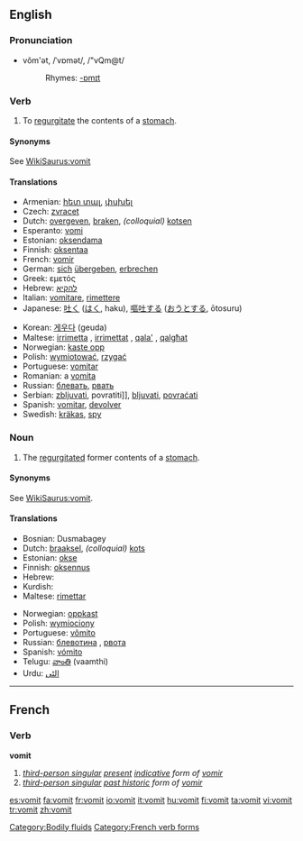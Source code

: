{{wikipedia}}
==English==

===Pronunciation===
*vŏm'ət, /ˈvɒmət/, /"vQm@t/
*:Rhymes: [[Rhymes:English:-ɒmɪt|-ɒmɪt]]

===Verb===
{{en-verb}}

#To [[regurgitate]] the contents of a [[stomach]].

====Synonyms====
See [[WikiSaurus:vomit]]

====Translations====
{{top}}
* Armenian: [[հետ տալ]], [[փսխել]]
*Czech: [[zvracet]]
*Dutch: [[overgeven]], [[braken]], ''(colloquial)'' [[kotsen]]
*Esperanto: [[vomi]]
*Estonian: [[oksendama]]
*Finnish: [[oksentaa]]
*French: [[vomir]]
*German: [[sich]] [[übergeben]], [[erbrechen]]
*Greek: εμετός
*Hebrew: [[להקיא]]
*Italian: [[vomitare]], [[rimettere]]
*Japanese: [[吐く]] ([[はく]], haku), [[嘔吐する]] ([[おうとする]], ōtosuru)
{{mid}}
*Korean: [[게우다]] (geuda)<!--, [[토하다]] ([[吐]]-, to-hada)-->
*Maltese: [[irrimetta]] {{m}}, [[irrimettat]] {{f}}, [[qala']] {{m}}, [[qalgħat]] {{f}}
*Norwegian: [[kaste opp]]
*Polish: [[wymiotować]], [[rzygać]]
*Portuguese: [[vomitar]]
*Romanian: a [[vomita]]
*Russian: [[блевать]], [[рвать]]
*Serbian: [[zbljuvati]], povratiti]], [[bljuvati]], [[povraćati]]
*Spanish: [[vomitar]], [[devolver]]
*Swedish: [[kräkas]], [[spy]]
{{bottom}}

===Noun===
{{en-noun|-}}

#The [[regurgitate]]d former contents of a [[stomach]].

====Synonyms====
See [[WikiSaurus:vomit]].

====Translations====
{{top}}
*Bosnian: Dusmabagey
*Dutch: [[braaksel]], ''(colloquial)'' [[kots]]
*Estonian: [[okse]]
*Finnish: [[oksennus]]
*Hebrew: {{he-translation|קא|kei}}
*Kurdish: {{KUchar|[[ڕشانه‌وه‌]]}}
*Maltese: [[rimettar]]
{{mid}}
*Norwegian: [[oppkast]] {{n}}
*Polish: [[wymiociony]] {{f}}
*Portuguese: [[vômito]] {{m}}
*Russian: [[блевотина]] {{f}}, [[рвота]] {{f}}
*Spanish: [[vómito]] {{m}}
*Telugu: [[వాంతి]] (vaamthi)
*Urdu: [[الٹى]]
{{bottom}}

[[Category:Bodily fluids]]

----

==French==

===Verb===
'''vomit'''

# ''[[third-person singular]] [[present]] [[indicative]] form of [[vomir]]''
# ''[[third-person singular]] [[past historic]] form of [[vomir#French|vomir]]''

[[Category:French verb forms]]

[[es:vomit]]
[[fa:vomit]]
[[fr:vomit]]
[[io:vomit]]
[[it:vomit]]
[[hu:vomit]]
[[fi:vomit]]
[[ta:vomit]]
[[vi:vomit]]
[[tr:vomit]]
[[zh:vomit]]